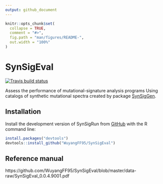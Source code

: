 ```yaml
---
output: github_document
---
```


<!-- README.md is generated from README.Rmd. Please edit that file -->

```r
knitr::opts_chunk$set(
  collapse = TRUE,
  comment = "#>",
  fig.path = "man/figures/README-",
  out.width = "100%"
)
```
# SynSigEval

<!-- badges: start -->

[![Travis build status](https://travis-ci.com/WuyangFF95/SynSigEval.svg?branch=master)](https://travis-ci.com/WuyangFF95/SynSigEval)

<!-- badges: end -->

Assess the performance of mutational-signature analysis
programs Using catalogs of synthetic mutational spectra created
by package [SynSigGen](https://github.com/steverozen/SynSigGen).

## Installation

Install the development version of SynSigRun from [GitHub](https://github.com/) with the R command line:

``` r
install.packages("devtools")
devtools::install_github("WuyangFF95/SynSigEval")
```

## Reference manual

https://github.com/WuyangFF95/SynSigEval/blob/master/data-raw/SynSigEval_0.0.4.9001.pdf
